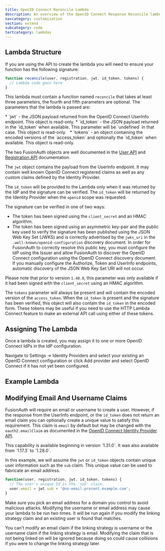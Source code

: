 ```yaml
---
title: OpenID Connect Reconcile Lambda
description: An overview of the OpenID Connect Response Reconcile lambda.
navcategory: customization
section: extend
subcategory: code
tertcategory: lambdas
---
```


<ReconcileLambdaIntro identity_provider_name="OpenID Connect" prefix="an" extra_reconcile=" and well known OpenID Connect claims " extra_text="It is common that the claims returned from the UserInfo endpoint during an OpenID Connect login request will contain custom claims defined by your identity provider. In order to utilize these custom claims you may wish to use a lambda to assist FusionAuth during the login request to copy these claims to appropriate fields on the FusionAuth user object."
/>

## Lambda Structure

If you are using the API to create the lambda you will need to ensure your function has the following signature:

```javascript
function reconcile(user, registration, jwt, id_token, tokens) {
  // Lambda code goes here
}
```

This lambda must contain a function named `reconcile` that takes at least three parameters, the fourth and fifth parameters are optional. The parameters that the lambda is passed are:

<ReconcileLambdaUserRegistrationParameters />
* `jwt` - the JSON payload returned from the OpenID Connect UserInfo endpoint. This object is read-only.
* `id_token` - the JSON payload returned in the `id_token` when available. This parameter will be `undefined` in that case. This object is read-only. &nbsp;<AvailableSince since="1.31.0"/>
* `tokens` - an object containing the encoded versions of the `access_token` and optionally the `id_token` when available. This object is read-only. &nbsp;<AvailableSince since="1.48.0"/>

The two FusionAuth objects are well documented in the [User API](/docs/apis/users) and [Registration API](/docs/apis/registrations) documentation.

The `jwt` object contains the payload from the UserInfo endpoint. It may contain well known OpenID Connect registered claims as well as any custom claims defined by the Identity Provider.

The `id_token` will be provided to the Lambda only when it was returned by the IdP and the signature can be verified. The `id_token` will be returned by the Identity Provider when the `openid` scope was requested.

The signature can be verified in one of two ways:
* The token has been signed using the `client_secret` and an HMAC algorithm.
* The token has been signed using an asymmetric key-pair and the public key used to verify the signature has been published using the JSON Web Key Set (JWKS) and is correctly advertised by the `jwks_uri` in the `.well-known/openid-configuration` discovery document. In order for FusionAuth to correctly resolve this public key, you must configure the IdP using the Issuer and allow FusionAuth to discover the OpenID Connect configuration using the OpenID Connect discovery document. If you manually configure the Authorize, Token and UserInfo endpoints, automatic discovery of the JSON Web Key Set URI will not occur.

Please note that prior to version `1.48.0`, this parameter was only available if it had been signed with the `client_secret` using an HMAC algorithm.

The `tokens` parameter will always be present and will contain the encoded version of the `access_token`. When the `id_token` is present and the signature has been verified, this object will also contain the `id_token` in the encoded form. These tokens may be useful if you need to use the HTTP Lambda Connect feature to make an external API call using either of these tokens.

## Assigning The Lambda

Once a lambda is created, you may assign it to one or more OpenID Connect IdPs in the IdP configuration.

Navigate to <Breadcrumb>Settings -> Identity Providers</Breadcrumb> and select your existing an OpenID Connect configuration or click <UIelement>Add provider</UIelement> and select OpenID Connect if it has not yet been configured.

## Example Lambda

<OpenidConnectExampleLambda />

## Modifying Email And Username Claims

FusionAuth will require an email or username to create a user. However, if the response from the UserInfo endpoint, or the `id_token` does not return an email claim you can optionally create a unique value to satisfy this requirement. This claim is `email` by default but may be changed with the `oauth2.emailClaim` as documented in the [OpenID Connect Identity Provider API](/docs/apis/identity-providers/openid-connect).

<Aside type="note">
This capability is available beginning in version `1.31.0`. It was also available from `1.17.3` to `1.28.0`.
</Aside>

In this example, we will assume the `jwt` or `id_token` objects contain unique user information such as the `sub` claim. This unique value can be used to fabricate an email address.

```javascript
function(user, registration, jwt, id_token, tokens) {
  // The user's unique Id is the 'sub' claim.
  user.email = jwt.sub + '@no-email-present.example.com';
}
```

Make sure you pick an email address for a domain you control to avoid malicious attacks. Modifying the username or email address may cause your lambda to be run two times. It will be run again if you modify the linking strategy claim and an existing user is found that matches.

You can't modify an email claim if the linking strategy is username or the username claim if the linking strategy is email. Modifying the claim that is not being linked on will be ignored because doing so could cause collisions if you were to change the linking strategy later.
